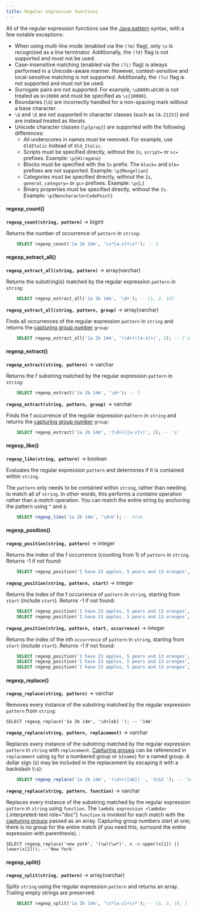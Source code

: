 ```yaml
---
title: Regular expression functions
---
```


All of the regular expression functions use the [Java pattern]() syntax,
with a few notable exceptions:

-   When using multi-line mode (enabled via the `(?m)` flag), only `\n`
    is recognized as a line terminator. Additionally, the `(?d)` flag is
    not supported and must not be used.
-   Case-insensitive matching (enabled via the `(?i)` flag) is always
    performed in a Unicode-aware manner. However, context-sensitive and
    local-sensitive matching is not supported. Additionally, the `(?u)`
    flag is not supported and must not be used.
-   Surrogate pairs are not supported. For example, `\uD800\uDC00` is
    not treated as `U+10000` and must be specified as `\x{10000}`.
-   Boundaries (`\b`) are incorrectly handled for a non-spacing mark
    without a base character.
-   `\Q` and `\E` are not supported in character classes (such as
    `[A-Z123]`) and are instead treated as literals.
-   Unicode character classes (`\p{prop}`) are supported with the
    following differences:
    -   All underscores in names must be removed. For example, use
        `OldItalic` instead of `Old_Italic`.
    -   Scripts must be specified directly, without the `Is`, `script=`
        or `sc=` prefixes. Example: `\p{Hiragana}`
    -   Blocks must be specified with the `In` prefix. The `block=` and
        `blk=` prefixes are not supported. Example: `\p{Mongolian}`
    -   Categories must be specified directly, without the `Is`,
        `general_category=` or `gc=` prefixes. Example: `\p{L}`
    -   Binary properties must be specified directly, without the `Is`.
        Example: `\p{NoncharacterCodePoint}`

#### regexp_count()
**``regexp_count(string, pattern)``** → bigint

Returns the number of occurrence of `pattern` in `string`:
```sql
    SELECT regexp_count('1a 2b 14m', '\s*[a-z]+\s*'); -- 3
```
#### regexp_extract_all()
**``regexp_extract_all(string, pattern)``** → array(varchar)

Returns the substring(s) matched by the regular expression `pattern` in
`string`:
```sql
    SELECT regexp_extract_all('1a 2b 14m', '\d+'); -- [1, 2, 14]
```

**``regexp_extract_all(string, pattern, group)``** → array(varchar)

Finds all occurrences of the regular expression `pattern` in `string`
and returns the [capturing group number]() `group`:
```sql
    SELECT regexp_extract_all('1a 2b 14m', '(\d+)([a-z]+)', 2); -- ['a', 'b', 'm']
```

#### regexp_extract()
**``regexp_extract(string, pattern)``** → varchar

Returns the f substring matched by the regular expression `pattern`
in `string`:
```sql
    SELECT regexp_extract('1a 2b 14m', '\d+'); -- 1
```

**``regexp_extract(string, pattern, group)``** → varchar

Finds the f occurrence of the regular expression `pattern` in
`string` and returns the [capturing group number]() `group`:
```sql
    SELECT regexp_extract('1a 2b 14m', '(\d+)([a-z]+)', 2); -- 'a'
```

#### regexp_like()
**``regexp_like(string, pattern)``** → boolean

Evaluates the regular expression `pattern` and determines if it is
contained within `string`.

The `pattern` only needs to be contained within `string`, rather than
needing to match all of `string`. In other words, this performs a
*contains* operation rather than a *match* operation. You can match the
entire string by anchoring the pattern using `^` and `$`:
```sql
    SELECT regexp_like('1a 2b 14m', '\d+b'); -- true
```  

#### regexp_position()
**``regexp_position(string, pattern)``** → integer

Returns the index of the f occurrence (counting from 1) of `pattern`
in `string`. Returns -1 if not found:
```sql
    SELECT regexp_position('I have 23 apples, 5 pears and 13 oranges', '\b\d+\b'); -- 8
```

**``regexp_position(string, pattern, start)``** → integer

Returns the index of the f occurrence of `pattern` in `string`,
starting from `start` (include `start`). Returns -1 if not found:
```sql
    SELECT regexp_position('I have 23 apples, 5 pears and 13 oranges', '\b\d+\b', 5); -- 8
    SELECT regexp_position('I have 23 apples, 5 pears and 13 oranges', '\b\d+\b', 12); -- 19
```


**``regexp_position(string, pattern, start, occurrence)``** → integer

Returns the index of the nth `occurrence` of `pattern` in `string`,
starting from `start` (include `start`). Returns -1 if not found:
```sql
    SELECT regexp_position('I have 23 apples, 5 pears and 13 oranges', '\b\d+\b', 12, 1); -- 19
    SELECT regexp_position('I have 23 apples, 5 pears and 13 oranges', '\b\d+\b', 12, 2); -- 31
    SELECT regexp_position('I have 23 apples, 5 pears and 13 oranges', '\b\d+\b', 12, 3);
```

#### regexp_replace()
**``regexp_replace(string, pattern)``** → varchar

Removes every instance of the substring matched by the regular
expression `pattern` from `string`:

    SELECT regexp_replace('1a 2b 14m', '\d+[ab] '); -- '14m'


**``regexp_replace(string, pattern, replacement)``** → varchar

Replaces every instance of the substring matched by the regular
expression `pattern` in `string` with `replacement`. [Capturing
groups]() can be referenced in `replacement` using `$g` for a numbered
group or `${name}` for a named group. A dollar sign (`$`) may be
included in the replacement by escaping it with a backslash (`\$`):
```sql
    SELECT regexp_replace('1a 2b 14m', '(\d+)([ab]) ', '3c$2 '); -- '3ca 3cb 14m'
```


**``regexp_replace(string, pattern, function)``** → varchar

Replaces every instance of the substring matched by the regular
expression `pattern` in `string` using `function`. The
`lambda expression <lambda>`\{.interpreted-text role="doc"} `function` is
invoked for each match with the [capturing groups]() passed as an array.
Capturing group numbers start at one; there is no group for the entire
match (if you need this, surround the entire expression with
parenthesis). :

    SELECT regexp_replace('new york', '(\w)(\w*)', x -> upper(x[1]) || lower(x[2])); --'New York'

#### regexp_split()
**``regexp_split(string, pattern)``** → array(varchar)

Splits `string` using the regular expression `pattern` and returns an
array. Trailing empty strings are preserved:
```sql
    SELECT regexp_split('1a 2b 14m', '\s*[a-z]+\s*'); -- [1, 2, 14, ]
```

